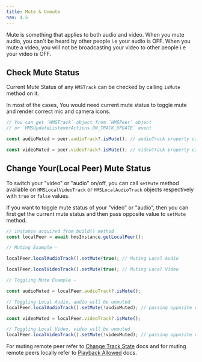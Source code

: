 ```yaml
---
title: Mute & Unmute
nav: 4.5
---
```


Mute is something that applies to both audio and video. When you mute audio, you can't be heard by other people i.e your audio is OFF. When you mute a video, you will not be broadcasting your video to other people i.e your video is OFF.

## Check Mute Status

Current Mute Status of any `HMSTrack` can be checked by calling `isMute` method on it.

In most of the cases, You would need current mute status to toggle mute and render correct mic and camera icons.

```js
// You can get `HMSTrack` object from `HMSPeer` object
// or `HMSUpdateListenerActions.ON_TRACK_UPDATE` event

const audioMuted = peer.audioTrack?.isMute(); // audioTrack property can be undefined

const videoMuted = peer.videoTrack?.isMute(); // videoTrack property can be undefined
```

## Change Your(Local Peer) Mute Status

To switch your "video" or "audio" on/off, you can call `setMute` method available on `HMSLocalVideoTrack` or `HMSLocalAudioTrack` objects respectively with `true` or `false` values.

If you want to toggle mute status of your "video" or "audio", then you can first get the current mute status and then pass opposite value to `setMute` method.

```js
// instance acquired from build() method
const localPeer = await hmsInstance.getLocalPeer();

// Muting Example -

localPeer.localAudioTrack().setMute(true); // Muting Local Audio

localPeer.localVideoTrack().setMute(true); // Muting Local Video

// Toggling Mute Example -

const audioMuted = localPeer.audioTrack?.isMute();

// Toggling Local Audio, audio will be unmuted
localPeer.localAudioTrack().setMute(!audioMuted); // passing opposite value of audioMuted

const videoMuted = localPeer.videoTrack?.isMute();

// Toggling Local Video, video will be unmuted
localPeer.localVideoTrack().setMute(!videoMuted); // passing opposite value of videoMuted
```

For muting remote peer refer to [Change Track State](./change-track-state) docs and for muting remote peers locally refer to [Playback Allowed](./playback-allowed) docs.
